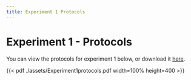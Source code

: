 ```yaml
---
title: Experiment 1 Protocols
---
```


# Experiment 1 - Protocols {#sec-protocols1}

You can view the protocols for experiment 1 below, or download it [here](./assets/Experiment1protocols.pdf). 

{{< pdf ./assets/Experiment1protocols.pdf width=100% height=400 >}}